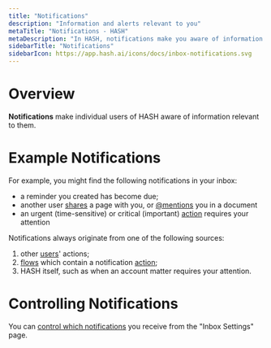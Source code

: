 ```yaml
---
title: "Notifications"
description: "Information and alerts relevant to you"
metaTitle: "Notifications - HASH"
metaDescription: "In HASH, notifications make you aware of information that is time-sensitive, important, or which may otherwise be of interest."
sidebarTitle: "Notifications"
sidebarIcon: https://app.hash.ai/icons/docs/inbox-notifications.svg
---
```


# Overview

**Notifications** make individual users of HASH aware of information relevant to them.

# Example Notifications

For example, you might find the following notifications in your inbox:

- a reminder you created has become due;
- another user [shares](/guide/sharing) a page with you, or [@mentions](/guide/webs/users#mention) you in a document
- an urgent (time-sensitive) or critical (important) [action](/guide/inbox/actions) requires your attention

Notifications always originate from one of the following sources:

1. other [users](/guide/webs/users)' actions;
1. [flows](/guide/flows) which contain a notification [action](/guide/flows/actions#notification);
1. HASH itself, such as when an account matter requires your attention.

# Controlling Notifications

You can [control which notifications](/guide/account/notifications) you receive from the "Inbox Settings" page.
